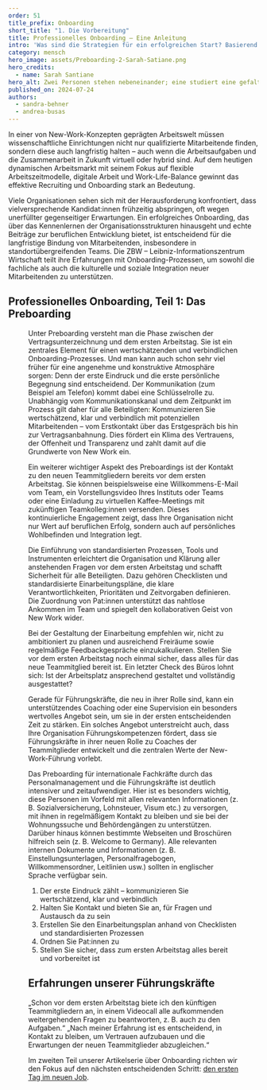 ---
order: 51
title_prefix: Onboarding
short_title: "1. Die Vorbereitung"
title: Professionelles Onboarding – Eine Anleitung
intro: 'Was sind die Strategien für ein erfolgreichen Start? Basierend auf den Erfahrungen der ZBW – Leibniz-Informationszentrum Wirtschaft spannt diese vierteilige Artikelserie einen Bogen von effektiven Preboarding-Maßnahmen über einen herzlichen Empfang am ersten Arbeitstag bis hin zur Förderung einer erfolgreichen Integration und langfristigen Mitarbeiterbindung.'
category: mensch
hero_image: assets/Preboarding-2-Sarah-Satiane.png
hero_credits:
  - name: Sarah Santiane
hero_alt: Zwei Personen stehen nebeneinander; eine studiert eine gefaltete Landkarte, die andere hilft.
published_on: 2024-07-24
authors:
  - sandra-behner
  - andrea-busas
---

<Leadin>In einer</Leadin> von New-Work-Konzepten geprägten Arbeitswelt müssen wissenschaftliche Einrichtungen nicht nur qualifizierte Mitarbeitende finden, sondern diese auch langfristig halten – auch wenn die Arbeitsaufgaben und die Zusammenarbeit in Zukunft virtuell oder hybrid sind. Auf dem heutigen dynamischen Arbeitsmarkt mit seinem Fokus auf flexible Arbeitszeitmodelle, digitale Arbeit und Work-Life-Balance gewinnt das effektive Recruiting und Onboarding stark an Bedeutung.

Viele Organisationen sehen sich mit der Herausforderung konfrontiert, dass vielversprechende Kandidat:innen frühzeitig abspringen, oft wegen unerfüllter gegenseitiger Erwartungen. Ein erfolgreiches Onboarding, das über das Kennenlernen der Organisationsstrukturen hinausgeht und echte Beiträge zur beruflichen Entwicklung bietet, ist entscheidend für die langfristige Bindung von Mitarbeitenden, insbesondere in standortübergreifenden Teams. Die ZBW – Leibniz-Informationszentrum Wirtschaft teilt ihre Erfahrungen mit Onboarding-Prozessen, um sowohl die fachliche als auch die kulturelle und soziale Integration neuer Mitarbeitenden zu unterstützen.

## Professionelles Onboarding, Teil 1: Das Preboarding

<Figure src='2021_04_ZBW__Schmucker_Preboarding.jpg' size='medium' caption="Kontaktpflege mit den neuen Teammitgliedern ist ein wichtiger Teil des Preboardings." credit="©ZBW, Foto: Sven Wied"/>

Unter <Term t="preboarding">Preboarding</Term> versteht man die Phase zwischen der Vertragsunterzeichnung und dem ersten Arbeitstag. Sie ist ein zentrales Element für einen wertschätzenden und verbindlichen Onboarding-Prozesses. Und man kann auch schon sehr viel früher für eine angenehme und konstruktive Atmosphäre sorgen: Denn der erste Eindruck und die erste persönliche Begegnung sind entscheidend. Der Kommunikation (zum Beispiel am Telefon) kommt dabei eine Schlüsselrolle zu. Unabhängig vom Kommunikationskanal und dem Zeitpunkt im Prozess gilt daher für alle Beteiligten: Kommunizieren Sie wertschätzend, klar und verbindlich mit potenziellen Mitarbeitenden – vom Erstkontakt über das Erstgespräch bis hin zur Vertragsanbahnung. Dies fördert ein Klima des Vertrauens, der Offenheit und Transparenz und zahlt damit auf die Grundwerte von New Work ein.

Ein weiterer wichtiger Aspekt des Preboardings ist der Kontakt zu den neuen Teammitgliedern bereits vor dem ersten Arbeitstag. Sie können beispielsweise eine Willkommens-E-Mail vom Team, ein Vorstellungsvideo Ihres Instituts oder Teams oder eine Einladung zu virtuellen Kaffee-Meetings mit zukünftigen Teamkolleg:innen versenden. Dieses kontinuierliche Engagement zeigt, dass Ihre Organisation nicht nur Wert auf beruflichen Erfolg, sondern auch auf persönliches Wohlbefinden und Integration legt.

Die Einführung von standardisierten Prozessen, Tools und Instrumenten erleichtert die Organisation und Klärung aller anstehenden Fragen vor dem ersten Arbeitstag und schafft Sicherheit für alle Beteiligten. Dazu gehören Checklisten und standardisierte Einarbeitungspläne, die klare Verantwortlichkeiten, Prioritäten und Zeitvorgaben definieren. Die Zuordnung von Pat:innen unterstützt das nahtlose Ankommen im Team und spiegelt den kollaborativen Geist von New Work wider.

Bei der Gestaltung der Einarbeitung empfehlen wir, nicht zu ambitioniert zu planen und ausreichend Freiräume sowie regelmäßige Feedbackgespräche einzukalkulieren. Stellen Sie vor dem ersten Arbeitstag noch einmal sicher, dass alles für das neue Teammitglied bereit ist. Ein letzter Check des Büros lohnt sich: Ist der Arbeitsplatz ansprechend gestaltet und vollständig ausgestattet?

Gerade für Führungskräfte, die neu in ihrer Rolle sind, kann ein unterstützendes Coaching oder eine Supervision ein besonders wertvolles Angebot sein, um sie in der ersten entscheidenden Zeit zu stärken. Ein solches Angebot unterstreicht auch, dass Ihre Organisation Führungskompetenzen fördert, dass sie Führungskräfte in ihrer neuen Rolle zu Coaches der Teammitglieder entwickelt und die zentralen Werte der New-Work-Führung vorlebt.

Das Preboarding für internationale Fachkräfte durch das Personalmanagement und die Führungskräfte ist deutlich intensiver und zeitaufwendiger. Hier ist es besonders wichtig, diese Personen im Vorfeld mit allen relevanten Informationen (z. B. Sozialversicherung, Lohnsteuer, Visum etc.) zu versorgen, mit ihnen in regelmäßigem Kontakt zu bleiben und sie bei der Wohnungssuche und Behördengängen zu unterstützen. Darüber hinaus können bestimmte Webseiten und Broschüren hilfreich sein (z. B. Welcome to Germany). Alle relevanten internen Dokumente und Informationen (z. B. Einstellungsunterlagen, Personalfragebogen, Willkommensordner, Leitlinien usw.) sollten in englischer Sprache verfügbar sein.

<Callout title="Unsere Top-5-Preboarding-Maßnahmen für eine effektive Integration">

1. Der erste Eindruck zählt – kommunizieren Sie wertschätzend, klar und verbindlich
2. Halten Sie Kontakt und bieten Sie an, für Fragen und Austausch da zu sein
3. Erstellen Sie den Einarbeitungsplan anhand von Checklisten und standardisierten Prozessen
4. Ordnen Sie Pat:innen zu
5. Stellen Sie sicher, dass zum ersten Arbeitstag alles bereit und vorbereitet ist

</Callout>

## Erfahrungen unserer Führungskräfte

<BubbleQuotes>
<BubbleQuote>
„Schon vor dem ersten Arbeitstag biete ich den künftigen Teammitgliedern an, in einem Videocall alle aufkommenden weitergehenden Fragen zu beantworten, z. B. auch zu den Aufgaben.“
</BubbleQuote>
<BubbleQuote>
„Nach meiner Erfahrung ist es entscheidend, in Kontakt zu bleiben, um Vertrauen aufzubauen und die Erwartungen der neuen Teammitglieder abzugleichen.“
</BubbleQuote>
</BubbleQuotes>

Im zweiten Teil unserer Artikelserie über Onboarding richten wir den Fokus auf den nächsten entscheidenden Schritt: [den ersten Tag im neuen Job](/der-erste-arbeitstag/).
